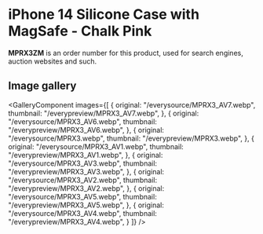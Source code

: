 
# iPhone 14 Silicone Case with MagSafe - Chalk Pink

<Callout type='info' emoji='👉🏻'>**MPRX3ZM** is an order number for this product, used for search engines, auction websites and such.</Callout>

## Image gallery

<GalleryComponent
    images={[
      {
        original: "/everysource/MPRX3_AV7.webp",
        thumbnail: "/everypreview/MPRX3_AV7.webp",
      },
      {
        original: "/everysource/MPRX3_AV6.webp",
        thumbnail: "/everypreview/MPRX3_AV6.webp",
      },
      {
        original: "/everysource/MPRX3.webp",
        thumbnail: "/everypreview/MPRX3.webp",
      },
      {
        original: "/everysource/MPRX3_AV1.webp",
        thumbnail: "/everypreview/MPRX3_AV1.webp",
      },
      {
        original: "/everysource/MPRX3_AV3.webp",
        thumbnail: "/everypreview/MPRX3_AV3.webp",
      },
      {
        original: "/everysource/MPRX3_AV2.webp",
        thumbnail: "/everypreview/MPRX3_AV2.webp",
      },
      {
        original: "/everysource/MPRX3_AV5.webp",
        thumbnail: "/everypreview/MPRX3_AV5.webp",
      },
      {
        original: "/everysource/MPRX3_AV4.webp",
        thumbnail: "/everypreview/MPRX3_AV4.webp",
      }
    ]}
  />
